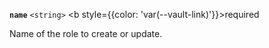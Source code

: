 <a id="name-path" />

**`name`** `<string>` <b style={{color: 'var(--vault-link)'}}>required</b>

Name of the role to create or update.